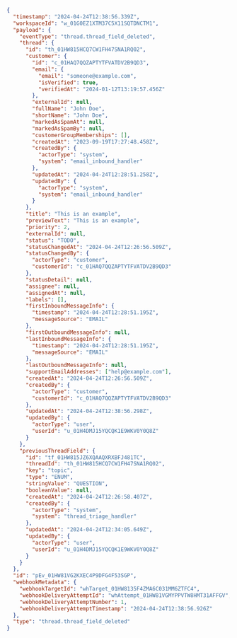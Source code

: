 ```json
{
  "timestamp": "2024-04-24T12:38:56.339Z",
  "workspaceId": "w_01G0EZ1XTM37C5X11SQTDNCTM1",
  "payload": {
    "eventType": "thread.thread_field_deleted",
    "thread": {
      "id": "th_01HW815HCQ7CW1FH47SNA1RQ02",
      "customer": {
        "id": "c_01HAQ7QQZAPTYTFVATDV2B9QD3",
        "email": {
          "email": "someone@example.com",
          "isVerified": true,
          "verifiedAt": "2024-01-12T13:19:57.456Z"
        },
        "externalId": null,
        "fullName": "John Doe",
        "shortName": "John Doe",
        "markedAsSpamAt": null,
        "markedAsSpamBy": null,
        "customerGroupMemberships": [],
        "createdAt": "2023-09-19T17:27:48.458Z",
        "createdBy": {
          "actorType": "system",
          "system": "email_inbound_handler"
        },
        "updatedAt": "2024-04-24T12:28:51.258Z",
        "updatedBy": {
          "actorType": "system",
          "system": "email_inbound_handler"
        }
      },
      "title": "This is an example",
      "previewText": "This is an example",
      "priority": 2,
      "externalId": null,
      "status": "TODO",
      "statusChangedAt": "2024-04-24T12:26:56.509Z",
      "statusChangedBy": {
        "actorType": "customer",
        "customerId": "c_01HAQ7QQZAPTYTFVATDV2B9QD3"
      },
      "statusDetail": null,
      "assignee": null,
      "assignedAt": null,
      "labels": [],
      "firstInboundMessageInfo": {
        "timestamp": "2024-04-24T12:28:51.195Z",
        "messageSource": "EMAIL"
      },
      "firstOutboundMessageInfo": null,
      "lastInboundMessageInfo": {
        "timestamp": "2024-04-24T12:28:51.195Z",
        "messageSource": "EMAIL"
      },
      "lastOutboundMessageInfo": null,
      "supportEmailAddresses": ["help@example.com"],
      "createdAt": "2024-04-24T12:26:56.509Z",
      "createdBy": {
        "actorType": "customer",
        "customerId": "c_01HAQ7QQZAPTYTFVATDV2B9QD3"
      },
      "updatedAt": "2024-04-24T12:38:56.298Z",
      "updatedBy": {
        "actorType": "user",
        "userId": "u_01H4DMJ15YQCQK1E9WKV0Y0Q8Z"
      }
    },
    "previousThreadField": {
      "id": "tf_01HW815JZ6XQAAQXRXBFJ481TC",
      "threadId": "th_01HW815HCQ7CW1FH47SNA1RQ02",
      "key": "topic",
      "type": "ENUM",
      "stringValue": "QUESTION",
      "booleanValue": null,
      "createdAt": "2024-04-24T12:26:58.407Z",
      "createdBy": {
        "actorType": "system",
        "system": "thread_triage_handler"
      },
      "updatedAt": "2024-04-24T12:34:05.649Z",
      "updatedBy": {
        "actorType": "user",
        "userId": "u_01H4DMJ15YQCQK1E9WKV0Y0Q8Z"
      }
    }
  },
  "id": "pEv_01HW81VG2KXEC4P9DFG4F53SGP",
  "webhookMetadata": {
    "webhookTargetId": "whTarget_01HW8135F4ZMA6C031MM6ZTFC4",
    "webhookDeliveryAttemptId": "whAttempt_01HW81VGMYPPVTW8HMT31AFFGV",
    "webhookDeliveryAttemptNumber": 1,
    "webhookDeliveryAttemptTimestamp": "2024-04-24T12:38:56.926Z"
  },
  "type": "thread.thread_field_deleted"
}
```
